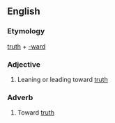 ==English==
===Etymology===
[[truth]] + [[-ward]]

===Adjective===
{{en-adj}}
# Leaning or leading toward [[truth]]

===Adverb===
{{en-adv}}
# Toward [[truth]]